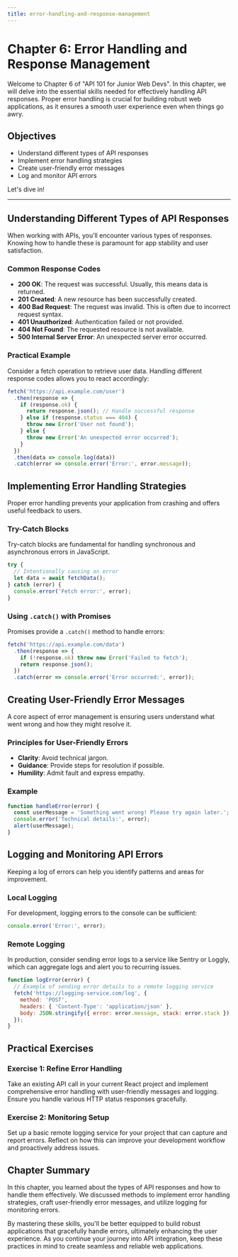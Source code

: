 ```yaml
---
title: error-handling-and-response-management
---
```


# Chapter 6: Error Handling and Response Management

Welcome to Chapter 6 of "API 101 for Junior Web Devs". In this chapter, we will delve into the essential skills needed for effectively handling API responses. Proper error handling is crucial for building robust web applications, as it ensures a smooth user experience even when things go awry.

## Objectives

- Understand different types of API responses
- Implement error handling strategies
- Create user-friendly error messages
- Log and monitor API errors

Let's dive in!

---

## Understanding Different Types of API Responses

When working with APIs, you’ll encounter various types of responses. Knowing how to handle these is paramount for app stability and user satisfaction.

### Common Response Codes

- **200 OK**: The request was successful. Usually, this means data is returned.
- **201 Created**: A new resource has been successfully created.
- **400 Bad Request**: The request was invalid. This is often due to incorrect request syntax.
- **401 Unauthorized**: Authentication failed or not provided.
- **404 Not Found**: The requested resource is not available.
- **500 Internal Server Error**: An unexpected server error occurred.

### Practical Example

Consider a fetch operation to retrieve user data. Handling different response codes allows you to react accordingly:

```javascript
fetch('https://api.example.com/user')
  .then(response => {
    if (response.ok) {
      return response.json(); // Handle successful response
    } else if (response.status === 404) {
      throw new Error('User not found');
    } else {
      throw new Error('An unexpected error occurred');
    }
  })
  .then(data => console.log(data))
  .catch(error => console.error('Error:', error.message));
```

## Implementing Error Handling Strategies

Proper error handling prevents your application from crashing and offers useful feedback to users.

### Try-Catch Blocks

Try-catch blocks are fundamental for handling synchronous and asynchronous errors in JavaScript.

```javascript
try {
  // Intentionally causing an error
  let data = await fetchData();
} catch (error) {
  console.error('Fetch error:', error);
}
```

### Using `.catch()` with Promises

Promises provide a `.catch()` method to handle errors:

```javascript
fetch('https://api.example.com/data')
  .then(response => {
    if (!response.ok) throw new Error('Failed to fetch');
    return response.json();
  })
  .catch(error => console.error('Error occurred:', error));
```

## Creating User-Friendly Error Messages

A core aspect of error management is ensuring users understand what went wrong and how they might resolve it.

### Principles for User-Friendly Errors

- **Clarity**: Avoid technical jargon.
- **Guidance**: Provide steps for resolution if possible.
- **Humility**: Admit fault and express empathy.

### Example

```javascript
function handleError(error) {
  const userMessage = 'Something went wrong! Please try again later.';
  console.error('Technical details:', error);
  alert(userMessage);
}
```

## Logging and Monitoring API Errors

Keeping a log of errors can help you identify patterns and areas for improvement.

### Local Logging

For development, logging errors to the console can be sufficient:

```javascript
console.error('Error:', error);
```

### Remote Logging

In production, consider sending error logs to a service like Sentry or Loggly, which can aggregate logs and alert you to recurring issues.

```javascript
function logError(error) {
  // Example of sending error details to a remote logging service
  fetch('https://logging-service.com/log', {
    method: 'POST',
    headers: { 'Content-Type': 'application/json' },
    body: JSON.stringify({ error: error.message, stack: error.stack }),
  });
}
```

## Practical Exercises

### Exercise 1: Refine Error Handling

Take an existing API call in your current React project and implement comprehensive error handling with user-friendly messages and logging. Ensure you handle various HTTP status responses gracefully.

### Exercise 2: Monitoring Setup

Set up a basic remote logging service for your project that can capture and report errors. Reflect on how this can improve your development workflow and proactively address issues.

## Chapter Summary

In this chapter, you learned about the types of API responses and how to handle them effectively. We discussed methods to implement error handling strategies, craft user-friendly error messages, and utilize logging for monitoring errors.

By mastering these skills, you'll be better equipped to build robust applications that gracefully handle errors, ultimately enhancing the user experience. As you continue your journey into API integration, keep these practices in mind to create seamless and reliable web applications.